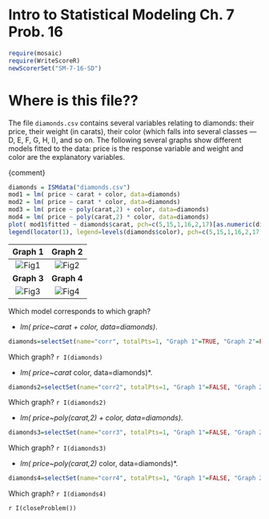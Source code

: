 Intro to Statistical Modeling Ch. 7 Prob. 16 
========================================================
```r
require(mosaic)
require(WriteScoreR)
newScorerSet("SM-7-16-SD")
```

# Where is this file??

The file `diamonds.csv` contains several variables relating to diamonds: their price, their weight (in carats), their color (which falls into several classes --- D, E, F, G, H, I), and so on.  The following several graphs show different models fitted to the data: price is the response variable and weight and color are the explanatory variables.

<aside>
{comment}
```r
diamonds = ISMdata("diamonds.csv")
mod1 = lm( price ~ carat + color, data=diamonds)
mod2 = lm( price ~ carat * color, data=diamonds)
mod3 = lm( price ~ poly(carat,2) + color, data=diamonds)
mod4 = lm( price ~ poly(carat,2) * color, data=diamonds)
plot( mod1$fitted ~ diamonds$carat, pch=c(5,15,1,16,2,17)[as.numeric(diamonds$color)],xlab='Weight (carats)', ylab='Price', main='') 
legend(locator(1), legend=levels(diamonds$color), pch=c(5,15,1,16,2,17))
```
</aside>

Graph 1 | Graph 2
|:-----:|:-----:|
![Fig1](diamond-linear.png) | ![Fig2](diamond-quad.png)
**Graph 3** | **Graph 4**
![Fig3](diamond-quad-interaction.png) | ![Fig4](diamond-linear-interaction.png)


\begin{tabular}{cc}
\includegraphics[width=2in]{../Figures/diamond-linear.png} &
\includegraphics[width=2in]{../Figures/diamond-quad.png} \\
Graph 1 & Graph 2\\\hline\hline
\includegraphics[width=2in]{../Figures/diamond-quad-interaction.png} &
\includegraphics[width=2in]{../Figures/diamond-linear-interaction.png} \\
Graph 3 & Graph 4\\
\end{tabular}


Which model corresponds to which graph?

* *lm( price~carat + color, data=diamonds)*. 

```r
diamonds=selectSet(name="corr", totalPts=1, "Graph 1"=TRUE, "Graph 2"=FALSE, "Graph 3"=FALSE, "Graph 4"=FALSE)
```
  Which graph? `r I(diamonds)` 

* *lm( price~carat * color, data=diamonds)*. 

```r
diamonds2=selectSet(name="corr2", totalPts=1, "Graph 1"=FALSE, "Graph 2"=FALSE, "Graph 3"=FALSE, "Graph 4"=TRUE)
```
  Which graph? `r I(diamonds2)` 

* *lm( price~poly(carat,2) + color, data=diamonds)*. 

```r
diamonds3=selectSet(name="corr3", totalPts=1, "Graph 1"=FALSE, "Graph 2"=TRUE, "Graph 3"=FALSE, "Graph 4"=FALSE )
```
  Which graph? `r I(diamonds3)` 

* *lm( price~poly(carat,2) * color, data=diamonds)*. 

```r
diamonds4=selectSet(name="corr4", totalPts=1, "Graph 1"=FALSE, "Graph 2"=FALSE, "Graph 3"=TRUE, "Graph 4"=FALSE)
```
  Which graph? `r I(diamonds4)`

`r I(closeProblem())`

